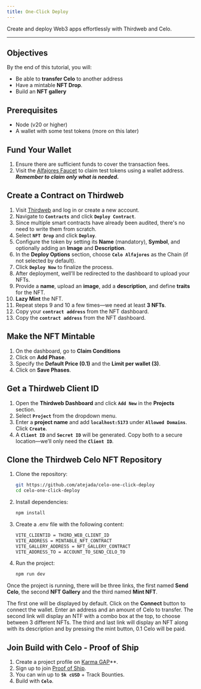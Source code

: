 ```yaml
---
title: One-Click Deploy
---
```


Create and deploy Web3 apps effortlessly with Thirdweb and Celo. 

---

## Objectives

By the end of this tutorial, you will:

- Be able to **transfer Celo** to another address
- Have a mintable **NFT Drop**.
- Build an **NFT gallery**

## Prerequisites

* Node (v20 or higher)
* A wallet with some test tokens (more on this later)

## Fund Your Wallet  

1. Ensure there are sufficient funds to cover the transaction fees.  
2. Visit the [Alfajores Faucet](https://faucet.celo.org/alfajores) to claim test tokens using a wallet address. ***Remember to claim only what is needed.***

## Create a Contract on Thirdweb

1. Visit [Thirdweb](https://thirdweb.com/login) and log in or create a new account.  
2. Navigate to **`Contracts`** and click **`Deploy Contract`**.  
3. Since multiple smart contracts have already been audited, there's no need to write them from scratch.  
4. Select **`NFT Drop`** and click **`Deploy`**.  
5. Configure the token by setting its **Name** (mandatory), **Symbol**, and optionally adding an **Image** and **Description**.  
6. In the **Deploy Options** section, choose **`Celo Alfajores`** as the Chain (if not selected by default).  
7. Click **`Deploy Now`** to finalize the process.  
8. After deployment, well’ll be redirected to the dashboard to upload your NFTs.  
9. Provide a **name**, upload an **image**, add a **description**, and define **traits** for the NFT.  
10. **Lazy Mint** the NFT.
11. Repeat steps 9 and 10 a few times—we need at least **3 NFTs**.  
12. Copy your **`contract address`** from the NFT dashboard.
13. Copy the **`contract address`** from the NFT dashboard.  

## Make the NFT Mintable

1. On the dashboard, go to **Claim Conditions**
2. Click on **Add Phase**.
2. Specify the **Default Price (0.1)** and the **Limit per wallet (3)**.
3. Click on **Save Phases**.

## Get a Thirdweb Client ID  

1. Open the **Thirdweb Dashboard** and click **`Add New`** in the **Projects** section.  
2. Select **`Project`** from the dropdown menu.  
3. Enter a **project name** and add **`localhost:5173`** under **`Allowed Domains`**. Click **`Create`**.  
4. A **`Client ID`** and **`Secret ID`** will be generated. Copy both to a secure location—we’ll only need the **`Client ID`**.  

## Clone the Thirdweb Celo NFT Repository  

1. Clone the repository: 

   ```sh
   git https://github.com/atejada/celo-one-click-deploy
   cd celo-one-click-deploy
   ```

2. Install dependencies:


   ```sh
   npm install
   ```

3. Create a .env file with the following content:


   ```sh
   VITE_CLIENTID = THIRD_WEB_CLIENT_ID
   VITE_ADDRESS = MINTABLE_NFT_CONTRACT
   VITE_GALLERY_ADDRESS = NFT_GALLERY_CONTRACT
   VITE_ADDRESS_TO = ACCOUNT_TO_SEND_CELO_TO
   ```	

4. Run the project:


   ```sh
   npm run dev
   ```

Once the project is running, there will be three links, the first named **Send Celo**, the second **NFT Gallery** and the third 
named **Mint NFT**.

The first one will be displayed by default. Click on the **Connect** button to connect the wallet. Enter an 
address and an amount of Celo to transfer. The second link will display an NTF with a combo box at the top, to choose between 3 different
NFTs. The third and last link will display an NFT along with its description and by pressing the mint button, 0.1 Celo will be paid.

## Join Build with Celo - Proof of Ship

1. Create a project profile on [Karma GAP](https://docs.gap.karmahq.xyz/how-to-guides/integrations/celo-proof-of-ship)**.
2. Sign up to join [Proof of Ship](https://celo-devs.beehiiv.com/subscribe).
3. You can win up to **`5k cUSD`** + Track Bounties.
4. Build with **`Celo`**.

